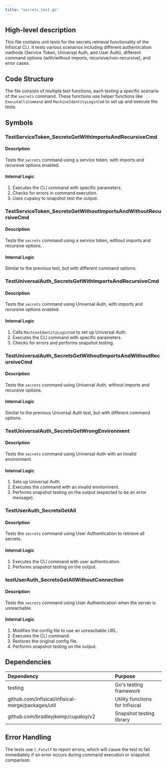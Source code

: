 ```yaml
---
title: "secrets_test.go"
---
```


## High-level description
This file contains unit tests for the secrets retrieval functionality of the Infisical CLI. It tests various scenarios including different authentication methods (Service Token, Universal Auth, and User Auth), different command options (with/without imports, recursive/non-recursive), and error cases.

## Code Structure
The file consists of multiple test functions, each testing a specific scenario of the `secrets` command. These functions use helper functions like `ExecuteCliCommand` and `MachineIdentityLoginCmd` to set up and execute the tests.

## Symbols

### TestServiceToken_SecretsGetWithImportsAndRecursiveCmd
#### Description
Tests the `secrets` command using a service token, with imports and recursive options enabled.

#### Internal Logic
1. Executes the CLI command with specific parameters.
2. Checks for errors in command execution.
3. Uses cupaloy to snapshot test the output.

### TestServiceToken_SecretsGetWithoutImportsAndWithoutRecursiveCmd
#### Description
Tests the `secrets` command using a service token, without imports and recursive options.

#### Internal Logic
Similar to the previous test, but with different command options.

### TestUniversalAuth_SecretsGetWithImportsAndRecursiveCmd
#### Description
Tests the `secrets` command using Universal Auth, with imports and recursive options enabled.

#### Internal Logic
1. Calls `MachineIdentityLoginCmd` to set up Universal Auth.
2. Executes the CLI command with specific parameters.
3. Checks for errors and performs snapshot testing.

### TestUniversalAuth_SecretsGetWithoutImportsAndWithoutRecursiveCmd
#### Description
Tests the `secrets` command using Universal Auth, without imports and recursive options.

#### Internal Logic
Similar to the previous Universal Auth test, but with different command options.

### TestUniversalAuth_SecretsGetWrongEnvironment
#### Description
Tests the `secrets` command using Universal Auth with an invalid environment.

#### Internal Logic
1. Sets up Universal Auth.
2. Executes the command with an invalid environment.
3. Performs snapshot testing on the output (expected to be an error message).

### TestUserAuth_SecretsGetAll
#### Description
Tests the `secrets` command using User Authentication to retrieve all secrets.

#### Internal Logic
1. Executes the CLI command with user authentication.
2. Performs snapshot testing on the output.

### testUserAuth_SecretsGetAllWithoutConnection
#### Description
Tests the `secrets` command using User Authentication when the server is unreachable.

#### Internal Logic
1. Modifies the config file to use an unreachable URL.
2. Executes the CLI command.
3. Restores the original config file.
4. Performs snapshot testing on the output.

## Dependencies
| Dependency | Purpose |
|:-----------|:--------|
| testing | Go's testing framework |
| github.com/Infisical/infisical-merge/packages/util | Utility functions for Infisical |
| github.com/bradleyjkemp/cupaloy/v2 | Snapshot testing library |

## Error Handling
The tests use `t.Fatalf` to report errors, which will cause the test to fail immediately if an error occurs during command execution or snapshot comparison.